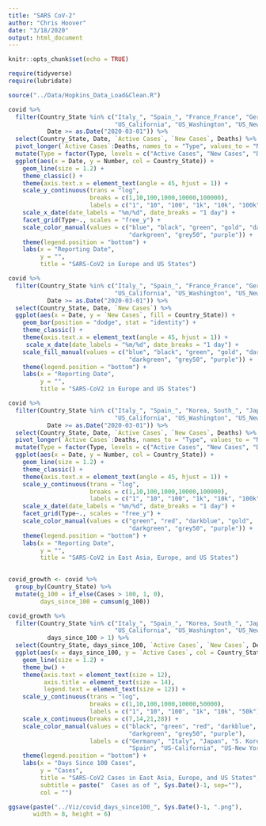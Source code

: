 ```yaml
---
title: "SARS CoV-2"
author: "Chris Hoover"
date: "3/18/2020"
output: html_document
---
```


```r
knitr::opts_chunk$set(echo = TRUE)

require(tidyverse)
require(lubridate)

source("../Data/Hopkins_Data_Load&Clean.R")
```

```r
covid %>% 
  filter(Country_State %in% c("Italy_", "Spain_", "France_France", "Germany_", "United Kingdom_United Kingdom",
                              "US_California", "US_Washington", "US_New York") & 
           Date >= as.Date("2020-03-01")) %>%
  select(Country_State, Date, `Active Cases`, `New Cases`, Deaths) %>% 
  pivot_longer(`Active Cases`:Deaths, names_to = "Type", values_to = "Number") %>% 
  mutate(Type = factor(Type, levels = c("Active Cases", "New Cases", "Deaths")))  %>% 
  ggplot(aes(x = Date, y = Number, col = Country_State)) +
    geom_line(size = 1.2) +
    theme_classic() +
    theme(axis.text.x = element_text(angle = 45, hjust = 1)) +
    scale_y_continuous(trans = "log",
                       breaks = c(1,10,100,1000,10000,100000),
                       labels = c("1", "10", "100", "1k", "10k", "100k")) +
    scale_x_date(date_labels = "%m/%d", date_breaks = "1 day") +
    facet_grid(Type~., scales = "free_y") +
    scale_color_manual(values = c("blue", "black", "green", "gold", "darkred",
                                  "darkgreen", "grey50", "purple")) +
    theme(legend.position = "bottom") +
    labs(x = "Reporting Date",
         y = "",
         title = "SARS-CoV2 in Europe and US States")

```

```r
covid %>% 
  filter(Country_State %in% c("Italy_", "Spain_", "France_France", "Germany_", "United Kingdom_United Kingdom",
                              "US_California", "US_Washington", "US_New York") & 
           Date >= as.Date("2020-03-01")) %>%
  select(Country_State, Date, `New Cases`) %>% 
  ggplot(aes(x = Date, y = `New Cases`, fill = Country_State)) +
    geom_bar(position = "dodge", stat = "identity") +
    theme_classic() +
    theme(axis.text.x = element_text(angle = 45, hjust = 1)) +
     scale_x_date(date_labels = "%m/%d", date_breaks = "1 day") +
    scale_fill_manual(values = c("blue", "black", "green", "gold", "darkred",
                                  "darkgreen", "grey50", "purple")) +
    theme(legend.position = "bottom") +
    labs(x = "Reporting Date",
         y = "",
         title = "SARS-CoV2 in Europe and US States")

```


```r
covid %>% 
  filter(Country_State %in% c("Italy_", "Spain_", "Korea, South_", "Japan_", 
                              "US_California", "US_Washington", "US_New York") & 
           Date >= as.Date("2020-03-01")) %>%
  select(Country_State, Date, `Active Cases`, `New Cases`, Deaths) %>% 
  pivot_longer(`Active Cases`:Deaths, names_to = "Type", values_to = "Number") %>% 
  mutate(Type = factor(Type, levels = c("Active Cases", "New Cases", "Deaths")))  %>% 
  ggplot(aes(x = Date, y = Number, col = Country_State)) +
    geom_line(size = 1.2) +
    theme_classic() +
    theme(axis.text.x = element_text(angle = 45, hjust = 1)) +
    scale_y_continuous(trans = "log",
                       breaks = c(1,10,100,1000,10000,100000),
                       labels = c("1", "10", "100", "1k", "10k", "100k")) +
    scale_x_date(date_labels = "%m/%d", date_breaks = "1 day") +
    facet_grid(Type~., scales = "free_y") +
    scale_color_manual(values = c("green", "red", "darkblue", "gold", 
                                  "darkgreen", "grey50", "purple")) +
    theme(legend.position = "bottom") +
    labs(x = "Reporting Date",
         y = "",
         title = "SARS-CoV2 in East Asia, Europe, and US States")
    
```

```r
covid_growth <- covid %>% 
  group_by(Country_State) %>% 
  mutate(g_100 = if_else(Cases > 100, 1, 0),
         days_since_100 = cumsum(g_100))

covid_growth %>% 
  filter(Country_State %in% c("Italy_", "Spain_", "Korea, South_", "Japan_", "Germany_",
                              "US_California", "US_Washington", "US_New York") & 
           days_since_100 > 1) %>%
  select(Country_State, days_since_100, `Active Cases`, `New Cases`, Deaths) %>% 
  ggplot(aes(x = days_since_100, y = `Active Cases`, col = Country_State)) +
    geom_line(size = 1.2) +
    theme_bw() +
    theme(axis.text = element_text(size = 12),
          axis.title = element_text(size = 14),
          legend.text = element_text(size = 12)) +
    scale_y_continuous(trans = "log",
                       breaks = c(1,10,100,1000,10000,50000),
                       labels = c("1", "10", "100", "1k", "10k", "50k")) +
    scale_x_continuous(breaks = c(7,14,21,28)) +
    scale_color_manual(values = c("black", "green", "red", "darkblue", "gold", 
                                  "darkgreen", "grey50", "purple"),
                       labels = c("Germany", "Italy", "Japan", "S. Korea",
                                  "Spain", "US-California", "US-New York", "US-Washington")) +
    theme(legend.position = "bottom") +
    labs(x = "Days Since 100 Cases",
         y = "Cases",
         title = "SARS-CoV2 Cases in East Asia, Europe, and US States",
         subtitle = paste("  Cases as of ", Sys.Date()-1, sep=""),
         col = "")

ggsave(paste("../Viz/covid_days_since100_", Sys.Date()-1, ".png"),
       width = 8, height = 6)
```

